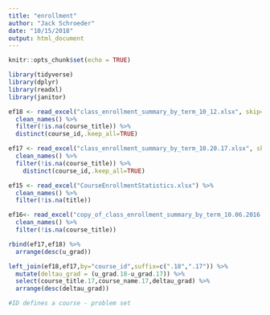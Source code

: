 ```yaml
---
title: "enrollment"
author: "Jack Schroeder"
date: "10/15/2018"
output: html_document
---
```


```r
knitr::opts_chunk$set(echo = TRUE)

library(tidyverse)
library(dplyr)
library(readxl)
library(janitor)

ef18 <- read_excel("class_enrollment_summary_by_term_10_12.xlsx", skip=2) %>% 
  clean_names() %>% 
  filter(!is.na(course_title)) %>% 
  distinct(course_id,.keep_all=TRUE)

ef17 <- read_excel("class_enrollment_summary_by_term_10.20.17.xlsx", skip=2) %>%
  clean_names() %>% 
  filter(!is.na(course_title)) %>% 
    distinct(course_id,.keep_all=TRUE)

ef15 <- read_excel("CourseEnrollmentStatistics.xlsx") %>% 
  clean_names() %>% 
  filter(!is.na(title))

ef16<- read_excel("copy_of_class_enrollment_summary_by_term_10.06.2016 (1).xlsx", skip=2) %>% 
  clean_names() %>% 
  filter(!is.na(course_title))
```

```r
rbind(ef17,ef18) %>% 
  arrange(desc(u_grad))

left_join(ef18,ef17,by="course_id",suffix=c(".18",".17")) %>% 
  mutate(deltau_grad = (u_grad.18-u_grad.17)) %>% 
  select(course_title.17,course_name.17,deltau_grad) %>% 
  arrange(desc(deltau_grad))

#ID defines a course - problem set

```

